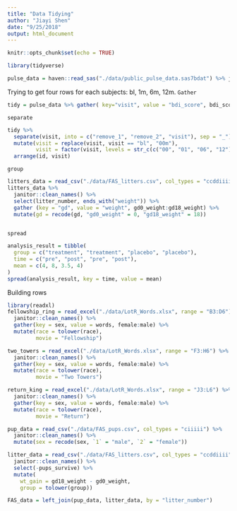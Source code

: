 ```yaml
---
title: "Data Tidying"
author: "Jiayi Shen"
date: "9/25/2018"
output: html_document
---
```


```r
knitr::opts_chunk$set(echo = TRUE)
```

```r
library(tidyverse)
```

```r

pulse_data = haven::read_sas("./data/public_pulse_data.sas7bdat") %>% janitor::clean_names()

```


Trying to get four rows for each subjects: bl, 1m, 6m, 12m.
`Gather`

```r
tidy = pulse_data %>% gather( key="visit", value = "bdi_score", bdi_score_bl:bdi_score_12m) 
```


`separate`
```r
tidy %>% 
  separate(visit, into = c("remove_1", "remove_2", "visit"), sep = "_") %>%
  mutate(visit = replace(visit, visit == "bl", "00m"),
         visit = factor(visit, levels = str_c(c("00", "01", "06", "12"), "m"))) %>%
  arrange(id, visit)
```

`group`
```r
litters_data = read_csv("./data/FAS_litters.csv", col_types = "ccddiiii") 
litters_data %>% 
  janitor::clean_names() %>% 
  select(litter_number, ends_with("weight")) %>% 
  gather (key = "gd", value = "weight", gd0_weight:gd18_weight) %>% 
  mutate(gd = recode(gd, "gd0_weight" = 0, "gd18_weight" = 18))
  
```

`spread`
```r
analysis_result = tibble(
  group = c("treatment", "treatment", "placebo", "placebo"),
  time = c("pre", "post", "pre", "post"),
  mean = c(4, 8, 3.5, 4)
)
spread(analysis_result, key = time, value = mean)

```

Building rows
```r
library(readxl)
fellowship_ring = read_excel("./data/LotR_Words.xlsx", range = "B3:D6") %>%
  janitor::clean_names() %>%
  gather(key = sex, value = words, female:male) %>%
  mutate(race = tolower(race),
         movie = "Fellowship")

two_towers = read_excel("./data/LotR_Words.xlsx", range = "F3:H6") %>%
  janitor::clean_names() %>%
  gather(key = sex, value = words, female:male) %>%
  mutate(race = tolower(race),
         movie = "Two Towers")

return_king = read_excel("./data/LotR_Words.xlsx", range = "J3:L6") %>%
  janitor::clean_names() %>%
  gather(key = sex, value = words, female:male) %>%
  mutate(race = tolower(race),
         movie = "Return")

```


```r
pup_data = read_csv("./data/FAS_pups.csv", col_types = "ciiiii") %>%
  janitor::clean_names() %>%
  mutate(sex = recode(sex, `1` = "male", `2` = "female")) 

litter_data = read_csv("./data/FAS_litters.csv", col_types = "ccddiiii") %>%
  janitor::clean_names() %>%
  select(-pups_survive) %>%
  mutate(
    wt_gain = gd18_weight - gd0_weight,
    group = tolower(group))

FAS_data = left_join(pup_data, litter_data, by = "litter_number")
```


